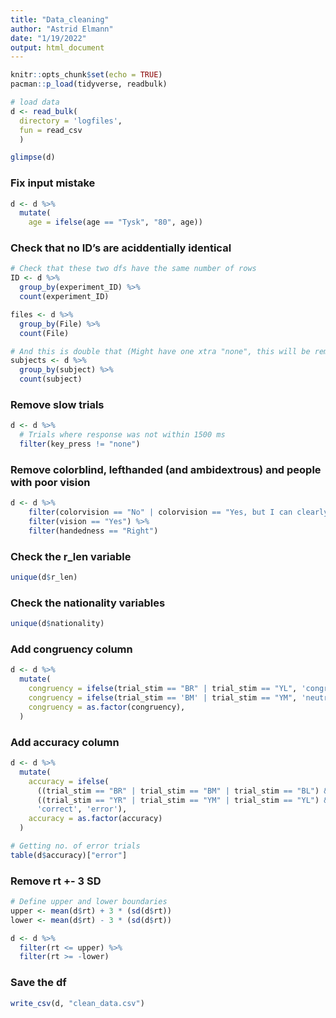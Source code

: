 ```yaml
---
title: "Data_cleaning"
author: "Astrid Elmann"
date: "1/19/2022"
output: html_document
---
```


```r
knitr::opts_chunk$set(echo = TRUE)
pacman::p_load(tidyverse, readbulk)
```

```r
# load data
d <- read_bulk(
  directory = 'logfiles',
  fun = read_csv
  )
```

```r
glimpse(d)
```


### Fix input mistake
```r
d <- d %>% 
  mutate(
    age = ifelse(age == "Tysk", "80", age))
```


### Check that no ID's are aciddentially identical
```r
# Check that these two dfs have the same number of rows
ID <- d %>% 
  group_by(experiment_ID) %>% 
  count(experiment_ID)

files <- d %>% 
  group_by(File) %>% 
  count(File)

# And this is double that (Might have one xtra "none", this will be removed later)
subjects <- d %>% 
  group_by(subject) %>% 
  count(subject)
```

### Remove slow trials
```r
d <- d %>% 
  # Trials where response was not within 1500 ms
  filter(key_press != "none")
```

### Remove colorblind, lefthanded (and ambidextrous) and people with poor vision
```r
d <- d %>% 
    filter(colorvision == "No" | colorvision == "Yes, but I can clearly tell the difference between blue and yellow") %>% 
    filter(vision == "Yes") %>% 
    filter(handedness == "Right")
```

### Check the r_len variable
```r
unique(d$r_len)
```

### Check the nationality variables
```r
unique(d$nationality)
```

### Add congruency column
```r
d <- d %>% 
  mutate(
    congruency = ifelse(trial_stim == "BR" | trial_stim == "YL", 'congruent', 'incongruent'),
    congruency = ifelse(trial_stim == 'BM' | trial_stim == "YM", 'neutral', congruency),
    congruency = as.factor(congruency),
  )
```

### Add accuracy column
```r
d <- d %>% 
  mutate(
    accuracy = ifelse(
      ((trial_stim == "BR" | trial_stim == "BM" | trial_stim == "BL") & key_press == "p") |
      ((trial_stim == "YR" | trial_stim == "YM" | trial_stim == "YL") & key_press == "w"), 
      'correct', 'error'),
    accuracy = as.factor(accuracy)
  )

# Getting no. of error trials
table(d$accuracy)["error"]
```

### Remove rt +- 3 SD
```r
# Define upper and lower boundaries
upper <- mean(d$rt) + 3 * (sd(d$rt))
lower <- mean(d$rt) - 3 * (sd(d$rt))

d <- d %>% 
  filter(rt <= upper) %>% 
  filter(rt >= -lower)

```

### Save the df
```r
write_csv(d, "clean_data.csv")
```


